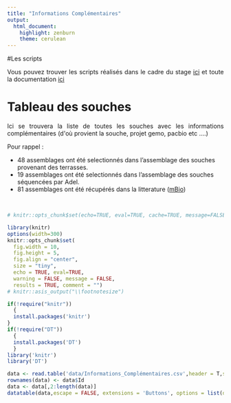 ```yaml
---
title: "Informations Complémentaires"
output:
  html_document:
    highlight: zenburn
    theme: cerulean
---
```



#Les scripts

<p style="text-align:justify";>Vous pouvez trouver les scripts réalisés dans le cadre du stage  <a href="https://github.com/FlorianCHA/Script/" target="_blank">ici</a> et toute la documentation <a href="https://floriancha.github.io/Script/index.html" target="_blank">ici</a></p>


        
# Tableau des souches
<p style="text-align:justify";>Ici se trouvera la liste de toutes les souches avec les informations complémentaires (d'où provient la souche, projet gemo, pacbio etc ....)</p>

Pour rappel :

* 48 assemblages ont été selectionnés dans l'assemblage des souches provenant des terrasses.
* 19 assemblages ont été selectionnés dans l'assemblage des souches séquencées par Adel.
* 81 assemblages ont été récupérés dans la litterature (<a href=http://mbio.asm.org/content/9/1/e01219-17 target=_blank>mBio</a>)



&nbsp;

```r
# knitr::opts_chunk$set(echo=TRUE, eval=TRUE, cache=TRUE, message=FALSE, warning=FALSE, comment="")

library(knitr)
options(width=300)
knitr::opts_chunk$set(
  fig.width = 10, 
  fig.height = 5, 
  fig.align = "center", 
  size = "tiny", 
  echo = TRUE, eval=TRUE, 
  warning = FALSE, message = FALSE, 
  results = TRUE, comment = "")
# knitr::asis_output("\\footnotesize")

```



```r

if(!require("knitr"))
  {
  install.packages('knitr')
}
if(!require("DT"))
  {
  install.packages('DT')
  }
library('knitr')
library('DT')
```

```r
data <- read.table('data/Informations_Complémentaires.csv',header = T,sep = ',')
rownames(data) <- data$Id
data <- data[,2:length(data)]
datatable(data,escape = FALSE, extensions = 'Buttons', options = list(dom = 'Blfrtip',buttons = c('copy', 'csv', 'excel', 'pdf', 'print')))
```

<!-- ```{r data Terrasses, echo=FALSE} -->
<!-- ############################ Assemblage terrasses ########################################### -->
<!-- dataQuality <-c() -->
<!-- WD <- './StatQuality/' -->
<!-- file.quality <- file.path(WD,'QualityR_terrasses') -->
<!-- dataQ <- read.table(file=file.quality, sep="\t", header=TRUE) -->
<!-- idS <- c() -->
<!-- idSouche <- c() -->
<!-- for (i in 1:nrow(dataQ)) -->
<!-- { -->
<!--   idS<- toString(dataQ[i,11]) -->
<!--   idSouche <- c(idSouche,substr(idS,0,9)) -->
<!-- } -->
<!-- dataQuality <-dataQ[,1:10] -->
<!-- rownames(dataQuality) <- idSouche -->
<!-- kmère <- c(20,30,40,50,60,70,80,90) -->
<!-- Id <- c() -->
<!-- j <- 1 -->
<!-- N50 <- data.frame(matrix(NA,ncol=length(kmère),nrow = (nrow(dataQuality)/8))) -->
<!-- for (i in 1:(nrow(dataQuality)/8)) -->
<!-- { -->
<!--   Ids <- rownames(dataQuality[i*8,]) -->
<!--   Id <- c(Id,substr(Ids,0,6)) -->
<!--   N50[i,] <- dataQuality[j:(i*8),6] -->
<!--   j <- i*8+1 -->
<!-- } -->
<!-- rownames(N50) <- Id -->
<!-- colnames(N50) <- kmère -->
<!-- selection <- data.frame(matrix(NA,ncol= ncol(dataQuality) ,nrow = (nrow(dataQuality)/8))) -->
<!-- id.select <- c() -->
<!-- for (i in 1:nrow(N50)) -->
<!-- { -->
<!--   bestKmer <- colnames(N50[i,])[which(N50[i,] == max(N50[i,]), arr.ind = TRUE)[2]] -->
<!--   newId <- paste(rownames(N50[i,]),toString(bestKmer),sep = '_') -->
<!--   id.select <- c(id.select,newId) -->
<!--   selection[i,] <-  dataQuality[rownames(dataQuality) ==newId,] -->
<!-- } -->
<!-- colnames(selection) <- colnames(dataQuality) -->
<!-- rownames(selection) <- id.select -->
<!-- select <- selection$N50 >= 25000 -->
<!-- unSelect <- selection$N50 < 25000 -->
<!-- dataSelect <- rownames(selection[select,]) -->
<!-- dataUnSelect <- rownames(selection[unSelect,]) -->
<!-- projet = c() -->
<!-- statut = c() -->
<!-- hôte = c() -->
<!-- organisme = c() -->
<!-- groupeSelect <- c('terrasse_c','terrasse_c','terrasse_c','terrasse_b','terrasse_c','terrasse_c','terrasse_c','terrasse_c','terrasse_b','1','terrasse_c','terrasse_c','1','terrasse_c','3','terrasse_c','terrasse_c','terrasse_c','3','terrasse_c','terrasse_c','3','terrasse_c','terrasse_c','5','a','terrasse_c','terrasse_b','3','terrasse_c','terrasse_c','terrasse_c','terrasse_a','terrasse_a','1','terrasse_a','terrasse_c','terrasse_c','terrasse_c','terrasse_c','terrasse_c','terrasse_c','terrasse_c','3','terrasse_c','terrasse_c','terrasse_c','terrasse_c') -->
<!-- groupeUnSelect <- c('3','NA','3','3','2','4','2','NA','1','1',' 1','1','4','3','2','3','1','1') -->
<!-- for (i in 1:length(dataSelect)) -->
<!-- { -->
<!--   statut = c(statut,'Sélectionné') -->
<!--   hôte = c(hôte,paste('Rice, lineage :',groupeSelect[i])) -->
<!--   organisme = c(organisme,'Magnaporthe oryzae') -->
<!--   projet = c(projet,"<a href='rapport30.html' target='_blank'>Assemblage souche terrasses</a'>") -->
<!-- } -->
<!-- for (i in 1:length(dataUnSelect)) -->
<!-- { -->
<!--   statut = c(statut,'Non sélectionné') -->
<!--   hôte = c(hôte,paste('Rice, lineage :',groupeUnSelect[i])) -->
<!--   organisme = c(organisme,'Magnaporthe oryzae') -->
<!--   projet = c(projet,"<a href='rapport30.html' target='_blank'>Assemblage souche terrasses</a'>") -->
<!-- } -->

<!-- dataTerrasses <- data.frame(projet,hôte,organisme,statut) -->
<!-- rownames(dataTerrasses) <- c(dataSelect, dataUnSelect) -->
<!-- ``` -->

<!-- ```{r Data Adel, echo = FALSE} -->
<!-- ############################ Assemblage souche Adel ########################################### -->
<!-- dataQuality <-c() -->
<!-- file.quality <- file.path(WD,'QualityR_Adel') -->
<!-- dataQ <- read.table(file=file.quality, sep="\t", header=TRUE) -->
<!-- idS <- c() -->
<!-- idSouche <- c() -->
<!-- for (i in 1:nrow(dataQ)) -->
<!-- { -->
<!--   idS<- toString(dataQ[i,11]) -->
<!--   idSouche <- c(idSouche,substr(idS,0,9)) -->
<!-- } -->

<!-- dataQ[,11] <- idSouche -->
<!-- dataQuality <-dataQ[,1:10] -->
<!-- rownames(dataQuality) <- idSouche -->

<!-- kmère <- c(20,30,40,50,60,70,80,90) -->
<!-- Id <- c() -->
<!-- j <- 1 -->
<!-- N50 <- data.frame(matrix(NA,ncol=length(kmère),nrow = (nrow(dataQuality)/8))) -->
<!-- for (i in 1:(nrow(dataQuality)/8)) -->
<!-- { -->
<!--   Ids <- rownames(dataQuality[i*8,]) -->
<!--   Id <- c(Id,substr(Ids,0,6)) -->
<!--   N50[i,] <- dataQuality[j:(i*8),6] -->
<!--   j <- i*8+1 -->
<!-- } -->
<!-- rownames(N50) <- Id -->
<!-- colnames(N50) <- kmère -->
<!-- selection <- data.frame(matrix(NA,ncol= ncol(dataQuality) ,nrow = (nrow(dataQuality)/8))) -->
<!-- id.select <- c() -->
<!-- for (i in 1:nrow(N50)) -->
<!-- { -->
<!--   bestKmer <- colnames(N50[i,])[which(N50[i,] == max(N50[i,]), arr.ind = TRUE)[2]] -->
<!--   newId <- paste(rownames(N50[i,]),toString(bestKmer),sep = '_') -->
<!--   id.select <- c(id.select,newId) -->
<!--   selection[i,] <-  dataQuality[rownames(dataQuality) == newId,] -->

<!-- } -->
<!-- colnames(selection) <- colnames(dataQuality) -->
<!-- rownames(selection) <- id.select -->

<!-- select <- selection$N50 >= 25000 -->
<!-- unSelect <- selection$N50 < 25000 -->
<!-- dataSelect <- rownames(selection[select,]) -->
<!-- dataUnSelect <- rownames(selection[unSelect,]) -->
<!-- projet = c() -->
<!-- organisme = c() -->
<!-- hôte = c('Rice, lineage : 2 ','Rice, lineage : 3','Olium perenne','Olium perenne','Mais','Rice, lineage : NA','Mais','Mais','Mais','Echinichola','Echinichola','Echinichola','Mais','Rice, lineage : 2','Setaria','Rice, lineage : 3','Rice, lineage : ??','Rice, lineage : 2','Setaria') -->
<!-- statut = c() -->
<!-- for (i in 1:length(dataSelect)) -->
<!-- { -->
<!--   organisme = c(organisme,'Magnaporthe oryzae') -->
<!--   statut = c(statut,'Sélectionné') -->
<!--   projet = c(projet,"<a href='assembleSoucheAdel.html' target='_blank'>Assemblage souche Adel</a'>") -->
<!-- } -->

<!-- dataAdel <- data.frame(projet,hôte,organisme,statut) -->
<!-- rownames(dataAdel) <- dataSelect -->
<!-- ``` -->

<!-- ```{r data litterature,echo = FALSE} -->
<!-- file.literrature <- file.path('data-literrature.txt') -->
<!-- dataL <- read.table(file=file.literrature, sep="\t", header=TRUE) -->
<!-- rownames(dataL) <- dataL$id -->
<!-- organisme <- c(rep('Magnaporthe oryzae',76),'Pyricularia pennisetigena',rep('Magnaporthe grisea',4)) -->
<!-- dataL <- data.frame(dataL[,2:3],organisme,dataL$statut) -->
<!-- colnames(dataL) <- c('projet','hôte','organisme','statut') -->
<!-- ``` -->



<!-- ```{r allData, echo=FALSE} -->
<!-- ####################### Toute les données ########################### -->
<!-- allData <- rbind(dataTerrasses,dataAdel,dataL) -->

<!-- datatable(allData,escape = FALSE, colnames = c('Id', colnames(allData)),extensions = 'Buttons', options = list(dom = 'Blfrtip',buttons = c('copy', 'csv', 'excel', 'pdf', 'print'))) -->
<!-- ``` -->

